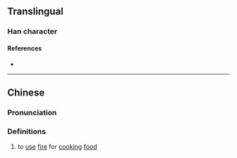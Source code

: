 {{character info}}
==Translingual==

===Han character===
{{Han char|rn=86|rad=火|as=08|sn=12|four=|canj=FHWJ|ids=⿰火卑}}

====References====
* {{Han ref|kx=0675.150|dkj=19151|hdz=32209.160|uh=7137|ud=28983}}

----

==Chinese==
{{zh-forms}}

===Pronunciation===
{{zh-pron
|m=pí
|c=pei4
|mc=y
|oc=y
|ma=
|cat=v
}}

===Definitions===
{{zh-hanzi}}

# to [[use]] [[fire]] for [[cooking]] [[food]]